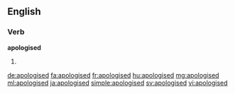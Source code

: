 ==English==

===Verb===
'''apologised'''

# {{en-past of|apologise}}

[[de:apologised]]
[[fa:apologised]]
[[fr:apologised]]
[[hu:apologised]]
[[mg:apologised]]
[[ml:apologised]]
[[ja:apologised]]
[[simple:apologised]]
[[sv:apologised]]
[[vi:apologised]]